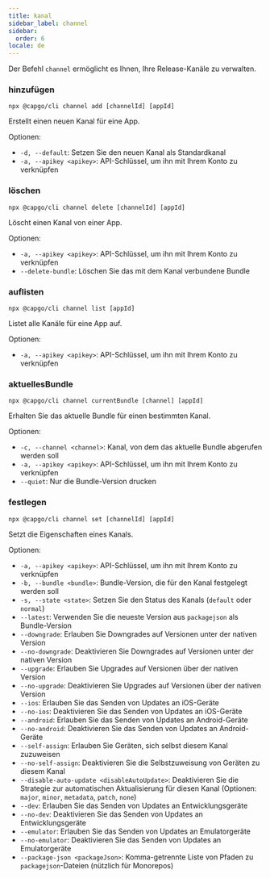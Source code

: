 ```yaml
---
title: kanal
sidebar_label: channel
sidebar:
  order: 6
locale: de
---
```


Der Befehl `channel` ermöglicht es Ihnen, Ihre Release-Kanäle zu verwalten.

### hinzufügen

`npx @capgo/cli channel add [channelId] [appId]`

Erstellt einen neuen Kanal für eine App.

Optionen:

- `-d, --default`: Setzen Sie den neuen Kanal als Standardkanal
- `-a, --apikey <apikey>`: API-Schlüssel, um ihn mit Ihrem Konto zu verknüpfen

### löschen

`npx @capgo/cli channel delete [channelId] [appId]`

Löscht einen Kanal von einer App.

Optionen:

- `-a, --apikey <apikey>`: API-Schlüssel, um ihn mit Ihrem Konto zu verknüpfen
- `--delete-bundle`: Löschen Sie das mit dem Kanal verbundene Bundle

### auflisten

`npx @capgo/cli channel list [appId]`

Listet alle Kanäle für eine App auf.

Optionen:

- `-a, --apikey <apikey>`: API-Schlüssel, um ihn mit Ihrem Konto zu verknüpfen

### aktuellesBundle

`npx @capgo/cli channel currentBundle [channel] [appId]`

Erhalten Sie das aktuelle Bundle für einen bestimmten Kanal.

Optionen:

- `-c, --channel <channel>`: Kanal, von dem das aktuelle Bundle abgerufen werden soll
- `-a, --apikey <apikey>`: API-Schlüssel, um ihn mit Ihrem Konto zu verknüpfen
- `--quiet`: Nur die Bundle-Version drucken

### festlegen

`npx @capgo/cli channel set [channelId] [appId]`

Setzt die Eigenschaften eines Kanals.

Optionen:

- `-a, --apikey <apikey>`: API-Schlüssel, um ihn mit Ihrem Konto zu verknüpfen
- `-b, --bundle <bundle>`: Bundle-Version, die für den Kanal festgelegt werden soll
- `-s, --state <state>`: Setzen Sie den Status des Kanals (`default` oder `normal`)
- `--latest`: Verwenden Sie die neueste Version aus `packagejson` als Bundle-Version
- `--downgrade`: Erlauben Sie Downgrades auf Versionen unter der nativen Version
- `--no-downgrade`: Deaktivieren Sie Downgrades auf Versionen unter der nativen Version
- `--upgrade`: Erlauben Sie Upgrades auf Versionen über der nativen Version
- `--no-upgrade`: Deaktivieren Sie Upgrades auf Versionen über der nativen Version
- `--ios`: Erlauben Sie das Senden von Updates an iOS-Geräte
- `--no-ios`: Deaktivieren Sie das Senden von Updates an iOS-Geräte
- `--android`: Erlauben Sie das Senden von Updates an Android-Geräte
- `--no-android`: Deaktivieren Sie das Senden von Updates an Android-Geräte
- `--self-assign`: Erlauben Sie Geräten, sich selbst diesem Kanal zuzuweisen
- `--no-self-assign`: Deaktivieren Sie die Selbstzuweisung von Geräten zu diesem Kanal
- `--disable-auto-update <disableAutoUpdate>`: Deaktivieren Sie die Strategie zur automatischen Aktualisierung für diesen Kanal (Optionen: `major`, `minor`, `metadata`, `patch`, `none`)
- `--dev`: Erlauben Sie das Senden von Updates an Entwicklungsgeräte
- `--no-dev`: Deaktivieren Sie das Senden von Updates an Entwicklungsgeräte
- `--emulator`: Erlauben Sie das Senden von Updates an Emulatorgeräte
- `--no-emulator`: Deaktivieren Sie das Senden von Updates an Emulatorgeräte
- `--package-json <packageJson>`: Komma-getrennte Liste von Pfaden zu `packagejson`-Dateien (nützlich für Monorepos)
